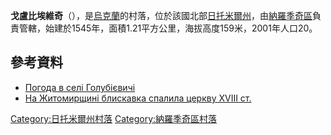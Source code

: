 {{coord|51|5|13|N|29|24|14|E|scale:30000|display=title}}

'''戈盧比埃維奇'''（{{lang-uk|Голубієвичі}}），是[[烏克蘭|烏克蘭]]的村落，位於該國北部[[日托米爾州|日托米爾州]]，由[[納羅季奇區|納羅季奇區]]負責管轄，始建於1545年，面積1.21平方公里，海拔高度159米，2001年人口20。

==參考資料==
* [http://weather.in.ua/ua/zhitomirskaja/5449 Погода в селі Голубієвичі] {{Wayback|url=http://weather.in.ua/ua/zhitomirskaja/5449 |date=20160305103924 }}
* [http://unian.ua/ukr/news/news-377372.html На Житомирщині блискавка спалила церкву XVIII ст.]

{{DEFAULTSORT:Голубієвичі}}
[[Category:日托米爾州村落|Category:日托米爾州村落]]
[[Category:納羅季奇區村落|Category:納羅季奇區村落]]


{{Zhytomyr-geo-stub}}